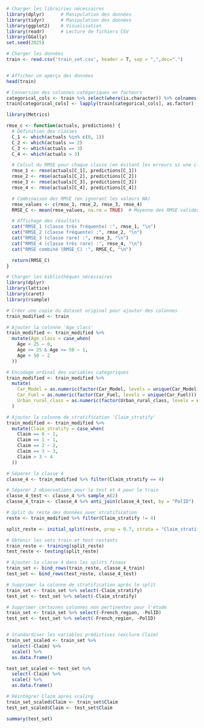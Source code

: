 
```{r}
# Charger les librairies nécessaires
library(dplyr)      # Manipulation des données
library(tidyr)      # Manipulation des données
library(ggplot2)    # Visualisation
library(readr)      # Lecture de fichiers CSV
library(GGally)
set.seed(2025)

# Charger les données
train <- read.csv('train_set.csv', header = T, sep = ",",dec=".")


# Afficher un aperçu des données
head(train)

```

```{r}
# Conversion des colonnes catégoriques en facteurs
categorical_cols <- train %>% select(where(is.character)) %>% colnames()
train[categorical_cols] <- lapply(train[categorical_cols], as.factor)
```

```{r}
library(Metrics)

rmse_c <- function(actuals, predictions) {
  # Définition des classes
  C_1 <- which(actuals %in% c(0, 1))
  C_2 <- which(actuals == 2)
  C_3 <- which(actuals == 3)
  C_4 <- which(actuals > 3)

  # Calcul du RMSE pour chaque classe (en évitant les erreurs si une classe est vide)
  rmse_1 <- rmse(actuals[C_1], predictions[C_1])
  rmse_2 <- rmse(actuals[C_2], predictions[C_2])
  rmse_3 <- rmse(actuals[C_3], predictions[C_3])
  rmse_4 <- rmse(actuals[C_4], predictions[C_4])

  # Combinaison des RMSE (en ignorant les valeurs NA)
  rmse_values <- c(rmse_1, rmse_2, rmse_3, rmse_4)
  RMSE_C <- mean(rmse_values, na.rm = TRUE)  # Moyenne des RMSE valides

  # Affichage des résultats
  cat("RMSE_1 (classe très fréquente) :", rmse_1, "\n")
  cat("RMSE_2 (classe fréquente) :", rmse_2, "\n")
  cat("RMSE_3 (classe rare) :", rmse_3, "\n")
  cat("RMSE_4 (classe très rare) :", rmse_4, "\n")
  cat("RMSE combiné (RMSE_C) :", RMSE_C, "\n")

  return(RMSE_C)
}

```

```{r message=FALSE}
# Charger les bibliothèques nécessaires
library(dplyr)
library(lattice)
library(caret)
library(rsample)

# Créer une copie du dataset original pour ajouter des colonnes
train_modified <- train

# Ajouter la colonne 'Age_class'
train_modified <- train_modified %>%
  mutate(Age_class = case_when(
    Age < 25 ~ 0,
    Age >= 25 & Age <= 50 ~ 1,
    Age > 50 ~ 2
  ))

# Encodage ordinal des variables catégoriques
train_modified <- train_modified %>%
  mutate(
    Car_Model = as.numeric(factor(Car_Model, levels = unique(Car_Model))),
    Car_Fuel = as.numeric(factor(Car_Fuel, levels = unique(Car_Fuel))),
    Urban_rural_class = as.numeric(factor(Urban_rural_class, levels = unique(Urban_rural_class)))
  )

# Ajouter la colonne de stratification 'Claim_stratify'
train_modified <- train_modified %>%
  mutate(Claim_stratify = case_when(
    Claim == 0 ~ 1,
    Claim == 1 ~ 1,
    Claim == 2 ~ 2,
    Claim == 3 ~ 3,
    Claim > 3 ~ 4
  ))

# Séparer la classe 4
classe_4 <- train_modified %>% filter(Claim_stratify == 4)

# Séparer 2 observations pour le test et 4 pour le train
classe_4_test <- classe_4 %>% sample_n(2)
classe_4_train <- classe_4 %>% anti_join(classe_4_test, by = "PolID")  # pour ne pas avoir les mêmes éléments de la classe 4 dans le test et le train

# Split du reste des données avec stratification
reste <- train_modified %>% filter(Claim_stratify != 4)

split_reste <- initial_split(reste, prop = 0.7, strata = "Claim_stratify")

# Obtenir les sets train et test restants
train_reste <- training(split_reste)
test_reste <- testing(split_reste)

# Ajouter la classe 4 dans les splits finaux
train_set <- bind_rows(train_reste, classe_4_train)
test_set <- bind_rows(test_reste, classe_4_test)

# Supprimer la colonne de stratification après le split
train_set <- train_set %>% select(-Claim_stratify)
test_set <- test_set %>% select(-Claim_stratify)

# Supprimer certaines colonnes non pertinentes pour l'étude
train_set <- train_set %>% select(-French_region, -PolID)
test_set <- test_set %>% select(-French_region, -PolID)


# Standardiser les variables prédictives (exclure Claim)
train_set_scaled <- train_set %>%
  select(-Claim) %>%
  scale() %>%
  as.data.frame()

test_set_scaled <- test_set %>%
  select(-Claim) %>%
  scale() %>%
  as.data.frame()

# Réintégrer Claim après scaling
train_set_scaled$Claim <- train_set$Claim
test_set_scaled$Claim <- test_set$Claim

summary(test_set)
```


